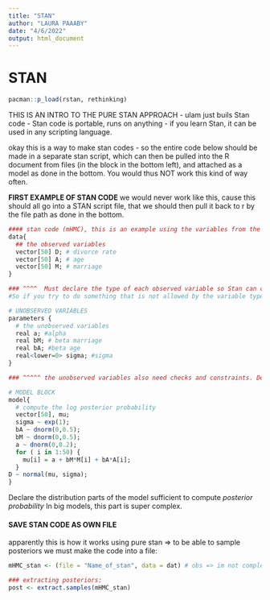 ```yaml
---
title: "STAN"
author: "LAURA PAAABY"
date: "4/6/2022"
output: html_document
---
```

# STAN 

```r
pacman::p_load(rstan, rethinking)
```


THIS IS AN INTRO TO THE PURE STAN APPROACH 
- ulam just buils Stan code 
- Stan code is portable, runs on anything
- if you learn Stan, it can be used in any scripting language. 


okay this is a way to make stan codes - so the entire code below should be made in a separate stan script, which can then be pulled into the R document from files (in the block in the bottom left), and attached as a model as done in the bottom. 
You would thus NOT work this kind of way often. 



**FIRST EXAMPLE OF STAN CODE**
we would never work like this, cause this should all go into a STAN script file, that we should then pull it back to r by the file path as done in the bottom. 
```r
#### stan code (mHMC), this is an example using the variables from the divorce data.
data{
  ## the observed variables 
  vector[50] D; # divorce rate
  vector[50] A; # age 
  vector[50] M; # marriage
}

### ^^^^  Must declare the type of each observed variable so Stan can catch errors and know operations are allowed.
#So if you try to do something that is not allowed by the variable type

# UNOBSERVED VARIABLES 
parameters {
  # the unobserved variables 
  real a; #alpha
  real bM; # beta marriage
  real bA; #beta age
  real<lower=0> sigma; #sigma
}

### ^^^^^ the unobserved variables also need checks and constraints. Declared here.

# MODEL BLOCK
model{
  # compute the log posterior probability 
  vector[50], mu;
  sigma ~ exp(1);
  bA ~ dnorm(0,0.5);
  bM ~ dnorm(0,0.5);
  a ~ dnorm(0,0.2);
  for ( i in 1:50) {
    mu[i] = a + bM*M[i] + bA*A[i];
  }
D ~ normal(mu, sigma);
}

```

Declare the distribution parts of the model sufficient to compute *posterior probability*
In big models, this part is super complex.



#### SAVE STAN CODE AS OWN FILE 
apparently this is how it works using pure stan
=> to be able to sample posteriors we must make the code into a file:
```r
mHMC_stan <- (file = "Name_of_stan", data = dat) # obs => im not completely sure how this works

### extracting posteriors: 
post <- extract.samples(mHMC_stan)
```


















